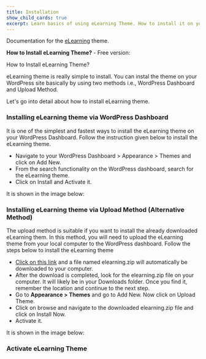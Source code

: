 ---
title: Installation
show_child_cards: true
excerpt: Learn basics of using eLearning Theme. How to install it on your WordPress setup.
---

Documentation for the [eLearning](https://wordpress.org/themes/elearning/) theme.

**How to Install eLearning Theme?** - Free version: 

How to Install eLearning Theme? 

eLearning theme is really simple to install. You can instal the theme on your WordPress site basically by using two methods i.e., WordPress Dashboard and Upload Method. 

Let's go into detail about how to install eLearning theme. 

### Installing eLearning theme via WordPress Dashboard 

It is one of the simplest and fastest ways to install the eLearning theme on your WordPress Dashboard. Follow the instruction given below to install the eLearning theme. 

- Navigate to your WordPress Dashboard > Appearance > Themes and click on Add New. 
- From the search functionality on the WordPress dashboard, search for the eLearning theme. 
- Click on Install and Activate it. 

It is shown in the image below: 

### Installing eLearning theme via Upload Method (Alternative Method) 

The upload method is suitable if you want to install the already downloaded eLearning them. In this method, you will need to upload the eLearning theme from your local computer to the WordPress dashboard. Follow the steps below to install the eLearning theme 

- [Click on this link](https://downloads.wordpress.org/theme/elearning.zip) and a file named elearning.zip will automatically be downloaded to your computer. 
- After the download is completed, look for the elearning.zip file on your computer. It will likely be in your Downloads folder. Once you find it, remember the location and continue to the next step. 
- Go to **Appearance > Themes** and go to Add New. Now click on Upload Theme. 
- Click on browse and navigate to the downloaded elearning.zip file and click on Install Now. 
- Activate it. 

It is shown in the image below: 

### Activate eLearning Theme 



